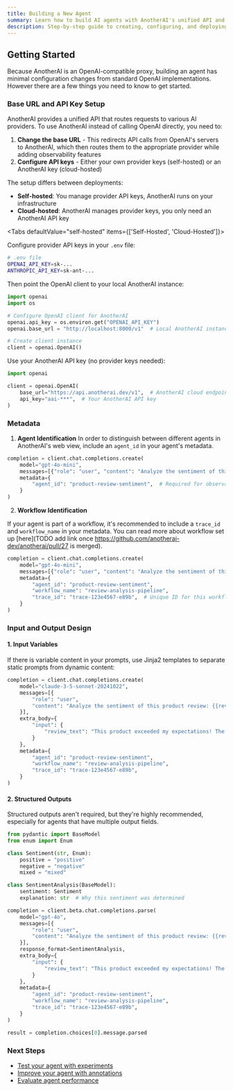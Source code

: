 ```yaml
---
title: Building a New Agent
summary: Learn how to build AI agents with AnotherAI's unified API and observability features
description: Step-by-step guide to creating, configuring, and deploying AI agents using AnotherAI
---
```


## Getting Started

Because AnotherAI is an OpenAI-compatible proxy, building an agent has minimal configuration changes from standard OpenAI implementations. However there are a few things you need to know to get started.

### Base URL and API Key Setup

AnotherAI provides a unified API that routes requests to various AI providers. To use AnotherAI instead of calling OpenAI directly, you need to:

1. **Change the base URL** - This redirects API calls from OpenAI's servers to AnotherAI, which then routes them to the appropriate provider while adding observability features
2. **Configure API keys** - Either your own provider keys (self-hosted) or an AnotherAI key (cloud-hosted)

The setup differs between deployments:
- **Self-hosted**: You manage provider API keys, AnotherAI runs on your infrastructure
- **Cloud-hosted**: AnotherAI manages provider keys, you only need an AnotherAI API key

<Tabs defaultValue="self-hosted" items={['Self-Hosted', 'Cloud-Hosted']}>

<Tab value="self-hosted">

Configure provider API keys in your `.env` file:

```bash
# .env file
OPENAI_API_KEY=sk-...
ANTHROPIC_API_KEY=sk-ant-...
```

Then point the OpenAI client to your local AnotherAI instance:

```python
import openai
import os

# Configure OpenAI client for AnotherAI
openai.api_key = os.environ.get("OPENAI_API_KEY")
openai.base_url = "http://localhost:8000/v1"  # Local AnotherAI instance

# Create client instance
client = openai.OpenAI()
```

</Tab>

<Tab value="cloud-hosted">

Use your AnotherAI API key (no provider keys needed):

```python
import openai

client = openai.OpenAI(
    base_url="https://api.anotherai.dev/v1",  # AnotherAI cloud endpoint
    api_key="aai-***",  # Your AnotherAI API key
)
```

</Tab>

</Tabs>


### Metadata

1. **Agent Identification**
In order to distinguish between different agents in AnotherAI's web view, include an `agent_id` in your agent's metadata.

```python
completion = client.chat.completions.create(
    model="gpt-4o-mini",
    messages=[{"role": "user", "content": "Analyze the sentiment of this product review"}],
    metadata={
        "agent_id": "product-review-sentiment",  # Required for observability
    }
)
```
2. **Workflow Identification**

If your agent is part of a workflow, it's recommended to include a `trace_id` and `workflow_name` in your metadata. You can read more about workflow set up [here](TODO add link once https://github.com/anotherai-dev/anotherai/pull/27 is merged).

```python
completion = client.chat.completions.create(
    model="gpt-4o-mini",
    messages=[{"role": "user", "content": "Analyze the sentiment of this product review"}],
    metadata={
        "agent_id": "product-review-sentiment",
        "workflow_name": "review-analysis-pipeline",
        "trace_id": "trace-123e4567-e89b",  # Unique ID for this workflow instance
    }
)
```


### Input and Output Design

#### 1. Input Variables

If there is variable content in your prompts, use Jinja2 templates to separate static prompts from dynamic content:

```python
completion = client.chat.completions.create(
    model="claude-3-5-sonnet-20241022",
    messages=[{
        "role": "user", 
        "content": "Analyze the sentiment of this product review: {{review_text}}"
    }],
    extra_body={
        "input": {
            "review_text": "This product exceeded my expectations! The quality is amazing..."
        }
    },
    metadata={
        "agent_id": "product-review-sentiment",
        "workflow_name": "review-analysis-pipeline",
        "trace_id": "trace-123e4567-e89b",
    }
)
```

#### 2. Structured Outputs

Structured outputs aren't required, but they're highly recommended, especially for agents that have multiple output fields.

```python
from pydantic import BaseModel
from enum import Enum

class Sentiment(str, Enum):
    positive = "positive"
    negative = "negative"
    mixed = "mixed"

class SentimentAnalysis(BaseModel):
    sentiment: Sentiment
    explanation: str  # Why this sentiment was determined

completion = client.beta.chat.completions.parse(
    model="gpt-4o",
    messages=[{
        "role": "user", 
        "content": "Analyze the sentiment of this product review: {{review_text}}"
    }],
    response_format=SentimentAnalysis,
    extra_body={
        "input": {
            "review_text": "This product exceeded my expectations! The quality is amazing..."
        }
    },
    metadata={
        "agent_id": "product-review-sentiment",
        "workflow_name": "review-analysis-pipeline",
        "trace_id": "trace-123e4567-e89b",
    }
)

result = completion.choices[0].message.parsed
```

### Next Steps

- [Test your agent with experiments](/docs/agents/evaluating)
- [Improve your agent with annotations](/docs/agents/improving)
- [Evaluate agent performance](/docs/agents/evaluating)